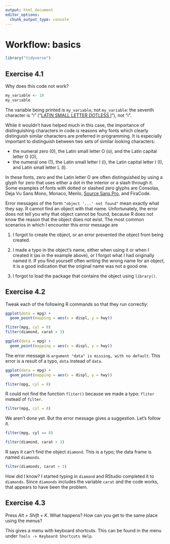 ```yaml
---
output: html_document
editor_options:
  chunk_output_type: console
---
```

# Workflow: basics {#workflow-basics .r4ds-section}

```r
library("tidyverse")
```

## Exercise 4.1 {.unnumbered .exercise data-number="4.1"}

<div class="question">
Why does this code not work?
```r
my_variable <- 10
my_varıable
```
</div>

<div class="answer">

The variable being printed is `my_varıable`, not `my_variable`:
the seventh character is "ı" ("[LATIN SMALL LETTER DOTLESS I](https://en.wikipedia.org/wiki/Dotted_and_dotless_I)"), not "i".

While it wouldn't have helped much in this case, the importance of
distinguishing characters in code is reasons why fonts which clearly
distinguish similar characters are preferred in programming.
It is especially important to distinguish between two sets of similar looking characters:

-   the numeral zero (0), the Latin small letter O (o), and the Latin capital letter O (O),
-   the numeral one (1), the Latin small letter I (i), the Latin capital letter I (I), and Latin small letter L (l).

In these fonts, zero and the Latin letter O are often distinguished by using a glyph for zero that uses either a dot in the interior or a slash through it.
Some examples of fonts with dotted or slashed zero glyphs  are Consolas, Deja Vu Sans Mono, Monaco, Menlo, [Source Sans Pro](https://adobe-fonts.github.io/source-sans-pro/), and FiraCode.

Error messages of the form `"object '...' not found"` mean exactly what they say.
R cannot find an object with that name.
Unfortunately, the error does not tell you why that object cannot be found, because R does not know the reason that the object does not exist.
The most common scenarios in which I encounter this error message are

1.  I forgot to create the object, or an error prevented the object from being created.

1.  I made a typo in the object's name, either when using it or when I created it (as in the example above), or I forgot what I had originally named it.
    If you find yourself often writing the wrong name for an object,
    it is a good indication that the original name was not a good one.

1.  I forgot to load the package that contains the object using `library()`.

</div>

## Exercise 4.2 {.unnumbered .exercise data-number="4.2"}

<div class="question">

Tweak each of the following R commands so that they run correctly:

```r
ggplot(dota = mpg) + 
  geom_point(mapping = aes(x = displ, y = hwy))

fliter(mpg, cyl = 8)
filter(diamond, carat > 3)
```

</div>

<div class="answer">

```r
ggplot(dota = mpg) +
  geom_point(mapping = aes(x = displ, y = hwy))
```
The error message is `argument "data" is missing, with no default`.
This error is a result of a typo, `dota` instead of `data`.
```r
ggplot(data = mpg) +
  geom_point(mapping = aes(x = displ, y = hwy))
```

```r
fliter(mpg, cyl = 8)
```

R could not find the function `fliter()` because we made a typo: `fliter` instead of `filter`.

```r
filter(mpg, cyl = 8)
```

We aren't done yet. But the error message gives a suggestion. Let's follow it.

```r
filter(mpg, cyl == 8)
```

```r
filter(diamond, carat > 3)
```

R says it can't find the object `diamond`.
This is a typo; the data frame is named `diamonds`.
```r
filter(diamonds, carat > 3)
```

How did I know? I started typing in `diamond` and RStudio completed it to `diamonds`.
Since `diamonds` includes the variable `carat` and the code works, that appears to have been the problem.

</div>

## Exercise 4.3 {.unnumbered .exercise data-number="4.3"}

<div class="question">
Press *Alt + Shift + K*. What happens? How can you get to the same place using the menus?
</div>

<div class="answer">

This gives a menu with keyboard shortcuts. This can be found in the menu under `Tools -> Keyboard Shortcuts Help`.

</div>
